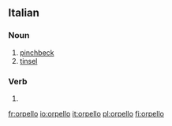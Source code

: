 {{also|orpellò}}
==Italian==

===Noun===
{{it-noun|m}}

# [[pinchbeck]]
# [[tinsel]]

===Verb===
{{head|it|verb form}}

# {{inflection of|orpellare||1|s|pres|indc|lang=it}}

[[fr:orpello]]
[[io:orpello]]
[[it:orpello]]
[[pl:orpello]]
[[fi:orpello]]